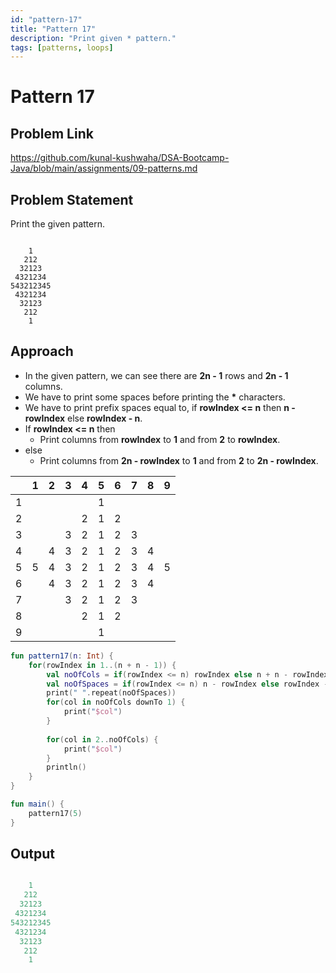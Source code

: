 ```yaml
---
id: "pattern-17"
title: "Pattern 17"
description: "Print given * pattern."
tags: [patterns, loops]
---
```




# Pattern 17

## Problem Link

https://github.com/kunal-kushwaha/DSA-Bootcamp-Java/blob/main/assignments/09-patterns.md

## Problem Statement

Print the given pattern.

```text

    1
   212
  32123
 4321234
543212345
 4321234
  32123
   212
    1

```
## Approach

- In the given pattern, we can see there are **2n - 1** rows and **2n - 1** columns.
- We have to print some spaces before printing the **\*** characters.
- We have to print prefix spaces equal to, if **rowIndex <= n** then **n - rowIndex** else **rowIndex - n**.
- If **rowIndex <= n** then
  - Print columns from **rowIndex** to **1** and from **2** to **rowIndex**.
- else
  - Print columns from **2n - rowIndex** to **1** and from **2** to **2n - rowIndex**.

<TableWrapper rows="2n - 1 = 9" cols="2n - 1 = 9">

|   	| 1 	| 2 	| 3 	| 4 	| 5 	| 6 	| 7 	| 8 	| 9 	|
|:-:	|:-:	|:-:	|:-:	|:-:	|:-:	|:-:	|:-:	|:-:	|:-:	|
| 1 	|   	|   	|   	|   	| 1 	|   	|   	|   	|   	|
| 2 	|   	|   	|   	| 2 	| 1 	| 2 	|   	|   	|   	|
| 3 	|   	|   	| 3 	| 2 	| 1 	| 2 	| 3 	|   	|   	|
| 4 	|   	| 4 	| 3 	| 2 	| 1 	| 2 	| 3 	| 4 	|   	|
| 5 	| 5 	| 4 	| 3 	| 2 	| 1 	| 2 	| 3 	| 4 	| 5 	|
| 6 	|   	| 4 	| 3 	| 2 	| 1 	| 2 	| 3 	| 4 	|   	|
| 7 	|   	|   	| 3 	| 2 	| 1 	| 2 	| 3 	|   	|   	|
| 8 	|   	|   	|   	| 2 	| 1 	| 2 	|   	|   	|   	|
| 9 	|   	|   	|   	|   	| 1 	|   	|   	|   	|   	|
</TableWrapper>

<Tabs>
<TabItem value="kotlin" label="Kotlin">
<SolutionAuthor name="@msvhora"/>

```kt
fun pattern17(n: Int) {
    for(rowIndex in 1..(n + n - 1)) {
        val noOfCols = if(rowIndex <= n) rowIndex else n + n - rowIndex
        val noOfSpaces = if(rowIndex <= n) n - rowIndex else rowIndex - n
        print(" ".repeat(noOfSpaces))
        for(col in noOfCols downTo 1) {       
            print("$col")
        }
        
        for(col in 2..noOfCols) {       
            print("$col")
        }
        println()
    }
}

fun main() {	
    pattern17(5)
}
```
</TabItem>
</Tabs>

## Output

```kt

    1
   212
  32123
 4321234
543212345
 4321234
  32123
   212
    1

```